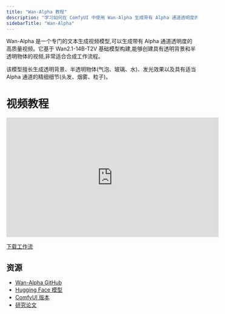 ```yaml
---
title: "Wan-Alpha 教程"
description: "学习如何在 ComfyUI 中使用 Wan-Alpha 生成带有 Alpha 通道透明度的视频"
sidebarTitle: "Wan-Alpha"
---
```


Wan-Alpha 是一个专门的文本生成视频模型,可以生成带有 Alpha 通道透明度的高质量视频。它基于 Wan2.1-14B-T2V 基础模型构建,能够创建具有透明背景和半透明物体的视频,非常适合合成工作流程。

该模型擅长生成透明背景、半透明物体(气泡、玻璃、水)、发光效果以及具有适当 Alpha 通道的精细细节(头发、烟雾、粒子)。

# 视频教程

<iframe
  width="560"
  height="315"
  src="https://www.youtube.com/embed/OyDjj7OPUzA"
  title="YouTube video player"
  frameborder="0"
  allow="accelerometer; autoplay; clipboard-write; encrypted-media; gyroscope; picture-in-picture"
  allowfullscreen
></iframe>

[下载工作流](https://github.com/Comfy-Org/workflows/blob/main/tutorial_workflows/Get_Comfy_With_Comfy_Wan_Alpha.json)

## 资源

- [Wan-Alpha GitHub](https://github.com/WeChatCV/Wan-Alpha)
- [Hugging Face 模型](https://huggingface.co/htdong/Wan-Alpha)
- [ComfyUI 版本](https://huggingface.co/htdong/Wan-Alpha_ComfyUI)
- [研究论文](https://arxiv.org/pdf/2509.24979)

